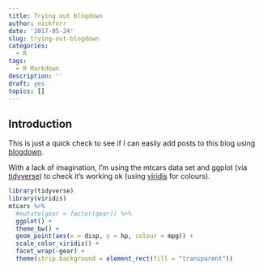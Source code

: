 ```yaml
---
title: Trying out blogdown
author: nickforr
date: '2017-05-24'
slug: trying-out-blogdown
categories:
  - R
tags:
  - R Markdown
description: ''
draft: yes
topics: []
---
```


## Introduction

This is just a quick check to see if I can easily add posts to this blog using  [blogdown](https://github.com/rstudio/blogdown).

With a lack of imagination, I'm using the mtcars data set and ggplot (via [tidyverse](http://tidyverse.org)) to check it's working ok (using [viridis](https://cran.r-project.org/web/packages/viridis/vignettes/intro-to-viridis.html) for colours).

```r
library(tidyverse)
library(viridis)
mtcars %>%
  #mutate(gear = factor(gear)) %>%
  ggplot() +
  theme_bw() +
  geom_point(aes(x = disp, y = hp, colour = mpg)) +
  scale_color_viridis() +
  facet_wrap(~gear) +
  theme(strip.background = element_rect(fill = "transparent"))
```
